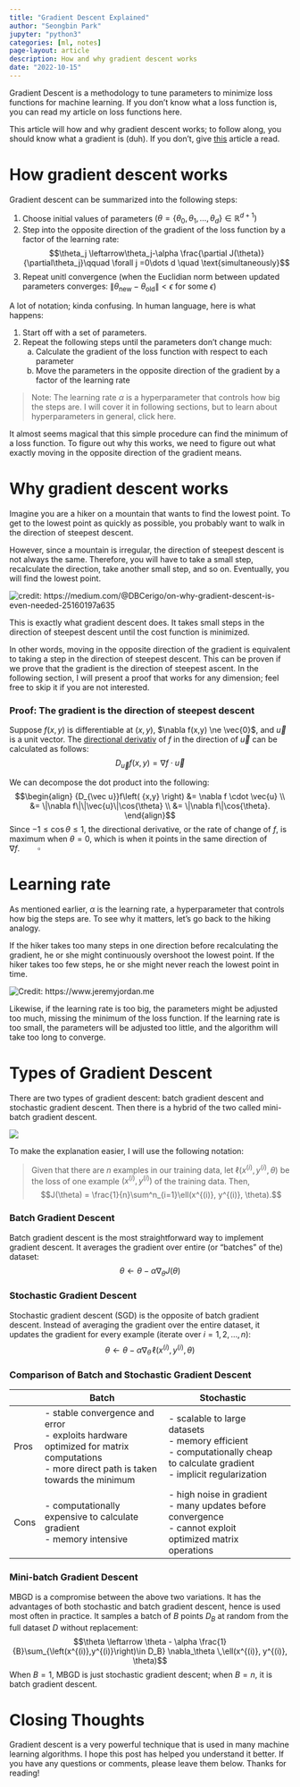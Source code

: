 ```yaml
---
title: "Gradient Descent Explained"
author: "Seongbin Park"
jupyter: "python3"
categories: [ml, notes]
page-layout: article
description: How and why gradient descent works
date: "2022-10-15"
---
```

Gradient Descent is a methodology to tune parameters to minimize loss functions for machine learning. If you don't know what a loss function is, you can read my article on loss functions here. 

This article will how and why gradient descent works; to follow along, you should know what a gradient is (duh). If you don't, give [this](https://www.khanacademy.org/math/multivariable-calculus/multivariable-derivatives/partial-derivative-and-gradient-articles/a/the-gradient) article a read.

# How gradient descent works
Gradient descent can be summarized into the following steps:

1. Choose initial values of parameters $(\theta = \{\theta_0, \theta_1, \dots, \theta_d\} \in \mathbb{R}^{d+1})$
2. Step into the opposite direction of the gradient of the loss function by a factor of the learning rate: $$\theta_j \leftarrow\theta_j-\alpha \frac{\partial J(\theta)}{\partial\theta_j}\qquad \forall j =0\dots d \quad \text{simultaneously}$$
3. Repeat unitl convergence (when the Euclidian norm between updated parameters converges: $\|\theta_\text{new}-\theta_\text{old}\|<\epsilon$ for some $\epsilon$)

A lot of notation; kinda confusing. In human language, here is what happens: 

1. Start off with a set of parameters. 
2. Repeat the following steps until the parameters don't change much:
    a. Calculate the gradient of the loss function with respect to each parameter
    b. Move the parameters in the opposite direction of the gradient by a factor of the learning rate

> Note: The learning rate $\alpha$ is a hyperparameter that controls how big the steps are. I will cover it in following sections, but to learn about hyperparameters in general, click here.

It almost seems magical that this simple procedure can find the minimum of a loss function. To figure out why this works, we need to figure out what exactly moving in the opposite direction of the gradient means. 

# Why gradient descent works
Imagine you are a hiker on a mountain that wants to find the lowest point. To get to the lowest point as quickly as possible, you probably want to walk in the direction of steepest descent. 

However, since a mountain is irregular, the direction of steepest descent is not always the same. Therefore, you will have to take a small step, recalculate the direction, take another small step, and so on.  Eventually, you will find the lowest point. 

![](gd.png "credit: https://medium.com/@DBCerigo/on-why-gradient-descent-is-even-needed-25160197a635")

This is exactly what gradient descent does. It takes small steps in the direction of steepest descent until the cost function is minimized.

In other words, moving in the opposite direction of the gradient is equivalent to taking a step in the direction of steepest descent. This can be proven if we prove that the gradient is the direction of steepest ascent. In the following section, I will present a proof that works for any dimension; feel free to skip it if you are not interested.

### Proof: The gradient is the direction of steepest descent
Suppose $f(x,y)$ is differentiable  at $(x,y)$, $\nabla f(x,y) \ne \vec{0}$, and $\vec{u}$ is a unit vector. The [directional derivativ](https://tutorial.math.lamar.edu/classes/calciii/directionalderiv.aspx) of $f$ in the direction of $\vec{u}$ can be calculated as follows:
$${D_{\vec u}}f\left( {x,y} \right) = \nabla f \cdot \vec{u}$$ 

We can decompose the dot product into the following: 
$$\begin{align}
{D_{\vec u}}f\left( {x,y} \right) &= \nabla f \cdot \vec{u} \\ &= \|\nabla f\|\|\vec{u}\|\cos{\theta} \\ &= \|\nabla f\|\cos{\theta}.
\end{align}$$
Since $-1 \le \cos{\theta} \le 1$, the directional derivative, or the rate of change of $f$, is maximum when $\theta = 0$, which is when it points in the same direction of $\nabla f. \qquad \square$

# Learning rate

As mentioned earlier, $\alpha$ is the learning rate, a hyperparameter that controls how big the steps are. To see why it matters, let's go back to the hiking analogy. 

If the hiker takes too many steps in one direction before recalculating the gradient, he or she might continuously overshoot the lowest point. If the hiker takes too few steps, he or she might never reach the lowest point in time.

![](https://www.jeremyjordan.me/content/images/2018/02/Screen-Shot-2018-02-24-at-11.47.09-AM.png "Credit: https://www.jeremyjordan.me")

Likewise, if the learning rate is too big, the parameters might be adjusted too much, missing the minimum of the loss function. If the learning rate is too small, the parameters will be adjusted too little, and the algorithm will take too long to converge.

# Types of Gradient Descent
There are two types of gradient descent: batch gradient descent and stochastic gradient descent. Then there is a hybrid of the two called mini-batch gradient descent.

![](zzgd comp.png)

To make the explanation easier, I will use the following notation:

> Given that there are $n$ examples in our training data, let $\ell(x^{(i)}, y^{(i)}, \theta)$ be the loss of one example $(x^{(i)}, y^{(i)})$ of the training data. Then, $$J(\theta) = \frac{1}{n}\sum^n_{i=1}\ell(x^{(i)}, y^{(i)}, \theta).$$

### Batch Gradient Descent
Batch gradient descent is the most straightforward way to implement gradient descent. It averages the gradient over entire (or "batches" of the) dataset: $$\theta \leftarrow \theta - \alpha \nabla_\theta J(\theta)$$


### Stochastic Gradient Descent
Stochastic gradient descent (SGD) is the opposite of batch gradient descent. Instead of averaging the gradient over the entire dataset, it updates the gradient for every example (iterate over $i = 1, 2, \dots, n$): $$\theta \leftarrow \theta - \alpha \nabla_\theta \,\ell(x^{(i)}, y^{(i)}, \theta)$$

### Comparison of Batch and Stochastic Gradient Descent
|      | Batch                                                                                                                                          | Stochastic                                                                                                                             |     |
| ---- | ---------------------------------------------------------------------------------------------------------------------------------------------- | -------------------------------------------------------------------------------------------------------------------------------------- | --- |
| Pros | - stable convergence and error <br> - exploits hardware optimized for matrix computations <br> - more direct path is taken towards the minimum | - scalable to large datasets <br> - memory efficient <br> - computationally cheap to calculate gradient <br> - implicit regularization |     |
| Cons | - computationally expensive to calculate gradient<br> - memory intensive                                                                       | - high noise in gradient <br> - many updates before convergence <br> - cannot exploit optimized matrix operations                      |     |


### Mini-batch Gradient Descent
MBGD is a compromise between the above two variations. It has the advantages of both stochastic and batch gradient descent, hence is used most often in practice. It samples a batch of $B$ points $D_B$ at random from the full dataset $D$ without replacement: $$\theta \leftarrow \theta - \alpha \frac{1}{B}\sum_{\left(x^{(i)},y^{(i)}\right)\in D_B} \nabla_\theta \,\ell(x^{(i)}, y^{(i)}, \theta)$$
When $B=1,$ MBGD is just stochastic gradient descent; when $B=n$, it is batch gradient descent.

# Closing Thoughts
Gradient descent is a very powerful technique that is used in many machine learning algorithms. I hope this post has helped you understand it better. If you have any questions or comments, please leave them below. Thanks for reading!
